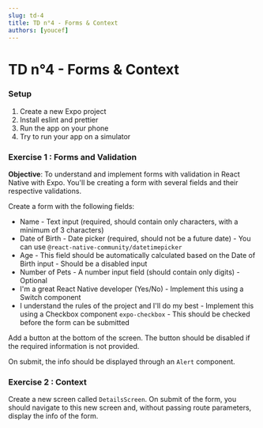 ```yaml
---
slug: td-4
title: TD n°4 - Forms & Context
authors: [youcef]
---
```


# TD n°4 - Forms & Context

### Setup

1. Create a new Expo project
2. Install eslint and prettier
3. Run the app on your phone
4. Try to run your app on a simulator

### Exercise 1 : Forms and Validation
**Objective**: To understand and implement forms with validation in React Native with Expo. You'll be creating a form with several fields and their respective validations.

Create a form with the following fields:

- Name - Text input (required, should contain only characters, with a minimum of 3 characters)
- Date of Birth - Date picker (required, should not be a future date) - You can use ```@react-native-community/datetimepicker```
- Age - This field should be automatically calculated based on the Date of Birth input - Should be a disabled input
- Number of Pets - A number input field (should contain only digits) - Optional
- I'm a great React Native developer (Yes/No) - Implement this using a Switch component
- I understand the rules of the project and I'll do my best - Implement this using a Checkbox component ```expo-checkbox``` - This should be checked before the form can be submitted

Add a button at the bottom of the screen. The button should be disabled if the required information is not provided.

On submit, the info should be displayed through an ```Alert``` component.

### Exercise 2 : Context

Create a new screen called ```DetailsScreen```. On submit of the form, you should navigate to this new screen and, without passing route parameters, display the info of the form.

